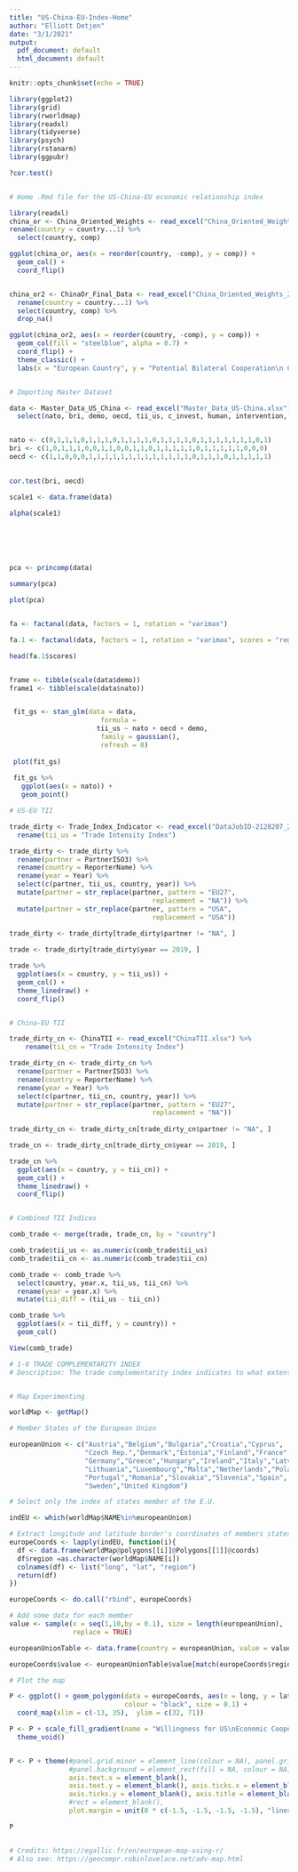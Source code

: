 ```yaml
---
title: "US-China-EU-Index-Home"
author: "Elliott Detjen"
date: "3/1/2021"
output:
  pdf_document: default
  html_document: default
---
```


```r
knitr::opts_chunk$set(echo = TRUE)

library(ggplot2)
library(grid)
library(rworldmap)
library(readxl)
library(tidyverse)
library(psych)
library(rstanarm)
library(ggpubr)

?cor.test()


# Home .Rmd file for the US-China-EU economic relationship index

```



```r

library(readxl)
china_or <- China_Oriented_Weights <- read_excel("China_Oriented_Weights.xlsx") %>%
rename(country = country...1) %>%
  select(country, comp)

ggplot(china_or, aes(x = reorder(country, -comp), y = comp)) +
  geom_col() +
  coord_flip()


china_or2 <- ChinaOr_Final_Data <- read_excel("China_Oriented_Weights_2.xlsx") %>%
  rename(country = country...1) %>%
  select(country, comp) %>%
  drop_na()

ggplot(china_or2, aes(x = reorder(country, -comp), y = comp)) +
  geom_col(fill = "steelblue", alpha = 0.7) +
  coord_flip() +
  theme_classic() +
  labs(x = "European Country", y = "Potential Bilateral Cooperation\n Composite Index Score")



```


```r

# Importing Master Dataset

data <- Master_Data_US_China <- read_excel("Master_Data_US-China.xlsx") %>%
  select(nato, bri, demo, oecd, tii_us, c_invest, human, intervention, ec_decline, corruption)


nato <- c(0,1,1,1,0,1,1,1,0,1,1,1,1,0,1,1,1,1,0,1,1,1,1,1,1,1,0,1)
bri <- c(1,0,1,1,1,0,0,1,1,0,0,1,1,0,1,1,1,1,1,0,1,1,1,1,1,0,0,0)
oecd <- c(1,1,0,0,0,1,1,1,1,1,1,1,1,1,1,1,1,1,0,1,1,1,0,1,1,1,1,1)

  
cor.test(bri, oecd)

scale1 <- data.frame(data)

alpha(scale1)






pca <- princomp(data)

summary(pca)

plot(pca)


fa <- factanal(data, factors = 1, rotation = "varimax")

fa.1 <- factanal(data, factors = 1, rotation = "varimax", scores = "regression")

head(fa.1$scores)


frame <- tibble(scale(data$demo))
frame1 <- tibble(scale(data$nato))


 fit_gs <- stan_glm(data = data,
                       formula = 
                      tii_us ~ nato + oecd + demo,
                       family = gaussian(),
                       refresh = 0)
 
 plot(fit_gs)
 
 fit_gs %>%
   ggplot(aes(x = nato)) +
   geom_point()


```


```r

# US-EU TII

trade_dirty <- Trade_Index_Indicator <- read_excel("DataJobID-2128207_2128207_T3.xlsx") %>%
  rename(tii_us = "Trade Intensity Index")

trade_dirty <- trade_dirty %>%
  rename(partner = PartnerISO3) %>%
  rename(country = ReporterName) %>%
  rename(year = Year) %>%
  select(c(partner, tii_us, country, year)) %>%
  mutate(partner = str_replace(partner, pattern = "EU27", 
                                    replacement = "NA")) %>%
  mutate(partner = str_replace(partner, pattern = "USA", 
                                    replacement = "USA"))
  
trade_dirty <- trade_dirty[trade_dirty$partner != "NA", ]

trade <- trade_dirty[trade_dirty$year == 2019, ]

trade %>%
  ggplot(aes(x = country, y = tii_us)) +
  geom_col() +
  theme_linedraw() +
  coord_flip()


# China-EU TII

trade_dirty_cn <- ChinaTII <- read_excel("ChinaTII.xlsx") %>%
    rename(tii_cn = "Trade Intensity Index")

trade_dirty_cn <- trade_dirty_cn %>%
  rename(partner = PartnerISO3) %>%
  rename(country = ReporterName) %>%
  rename(year = Year) %>%
  select(c(partner, tii_cn, country, year)) %>%
  mutate(partner = str_replace(partner, pattern = "EU27", 
                                    replacement = "NA"))
  
trade_dirty_cn <- trade_dirty_cn[trade_dirty_cn$partner != "NA", ]

trade_cn <- trade_dirty_cn[trade_dirty_cn$year == 2019, ]

trade_cn %>%
  ggplot(aes(x = country, y = tii_cn)) +
  geom_col() +
  theme_linedraw() +
  coord_flip()


# Combined TII Indices

comb_trade <- merge(trade, trade_cn, by = "country") 

comb_trade$tii_us <- as.numeric(comb_trade$tii_us) 
comb_trade$tii_cn <- as.numeric(comb_trade$tii_cn) 

comb_trade <- comb_trade %>%
  select(country, year.x, tii_us, tii_cn) %>%
  rename(year = year.x) %>%
  mutate(tii_diff = (tii_us - tii_cn))

comb_trade %>%
  ggplot(aes(x = tii_diff, y = country)) +
  geom_col()

View(comb_trade)

# 1-8 TRADE COMPLEMENTARITY INDEX
# Description: The trade complementarity index indicates to what extent the export profile of the reporter matches, or complements, the import profile of the partner. A high index may indicate that two countries would stand to gain from increased trade, and may be particularly useful in evaluating prospective bilateral or regional trade agreements.



```


```r

# Map Experimenting

worldMap <- getMap()

# Member States of the European Union

europeanUnion <- c("Austria","Belgium","Bulgaria","Croatia","Cyprus",
                   "Czech Rep.","Denmark","Estonia","Finland","France",
                   "Germany","Greece","Hungary","Ireland","Italy","Latvia",
                   "Lithuania","Luxembourg","Malta","Netherlands","Poland",
                   "Portugal","Romania","Slovakia","Slovenia","Spain",
                   "Sweden","United Kingdom")

# Select only the index of states member of the E.U.

indEU <- which(worldMap$NAME%in%europeanUnion)

# Extract longitude and latitude border's coordinates of members states of E.U. 
europeCoords <- lapply(indEU, function(i){
  df <- data.frame(worldMap@polygons[[i]]@Polygons[[1]]@coords)
  df$region =as.character(worldMap$NAME[i])
  colnames(df) <- list("long", "lat", "region")
  return(df)
})

europeCoords <- do.call("rbind", europeCoords)

# Add some data for each member
value <- sample(x = seq(1,10,by = 0.1), size = length(europeanUnion),
                replace = TRUE)

europeanUnionTable <- data.frame(country = europeanUnion, value = value)

europeCoords$value <- europeanUnionTable$value[match(europeCoords$region,europeanUnionTable$country)]

# Plot the map

P <- ggplot() + geom_polygon(data = europeCoords, aes(x = long, y = lat, group = region, fill = value),
                             colour = "black", size = 0.1) +
  coord_map(xlim = c(-13, 35),  ylim = c(32, 71))

P <- P + scale_fill_gradient(name = "Willingness for US\nEconomic Cooperation", low = "#FF0000FF", high = "#FFFF00FF", na.value = "grey50") +
  theme_void()


P <- P + theme(#panel.grid.minor = element_line(colour = NA), panel.grid.minor = element_line(colour = NA),
               #panel.background = element_rect(fill = NA, colour = NA),
               axis.text.x = element_blank(),
               axis.text.y = element_blank(), axis.ticks.x = element_blank(),
               axis.ticks.y = element_blank(), axis.title = element_blank(),
               #rect = element_blank(),
               plot.margin = unit(0 * c(-1.5, -1.5, -1.5, -1.5), "lines"))

P


# Credits: https://egallic.fr/en/european-map-using-r/
# Also see: https://geocompr.robinlovelace.net/adv-map.html 

```


